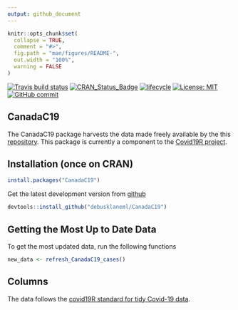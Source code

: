```yaml
---
output: github_document
---
```


<!-- README.md is generated from README.Rmd. Please edit that file -->

```r
knitr::opts_chunk$set(
  collapse = TRUE,
  comment = "#>",
  fig.path = "man/figures/README-",
  out.width = "100%",
  warning = FALSE
)
```


 <!--badges: start -->
 
[![Travis build status](https://travis-ci.com/debusklaneml/CanadaC19.svg?branch=master)](https://travis-ci.com/debusklaneml/CanadaC19)
[![CRAN\_Status\_Badge](https://www.r-pkg.org/badges/version/CanadaC19)](https://cran.r-project.org/package=CanadaC19)
[![lifecycle](https://img.shields.io/badge/lifecycle-experimental-orange.svg)](https://www.tidyverse.org/lifecycle/#experimental)
[![License: MIT](https://img.shields.io/badge/License-MIT-blue.svg)](https://opensource.org/licenses/MIT)
[![GitHub commit](https://img.shields.io/github/last-commit/debusklaneml/CanadaC19)](https://github.com/debusklaneml/CanadaC19/commit/master)

 <!--badges: end -->



## CanadaC19

The  CanadaC19 package harvests the data made freely available by the this [repository](https://github.com/ishaberry/Covid19Canada). This package is currently a component to the [Covid19R project](https://github.com/Covid19R). 

## Installation (once on CRAN)

``` r
install.packages("CanadaC19")
```

Get the latest development version from [github](https://github.com/debusklaneml/CanadaC19)

```r
devtools::install_github("debusklaneml/CanadaC19")
```


## Getting the Most Up to Date Data

To get the most updated data, run the following functions

```r
new_data <- refresh_CanadaC19_cases()
```

## Columns

The data follows the [covid19R standard for tidy Covid-19 data](https://covid19r.github.io/documentation/data-format-standard.html). 



